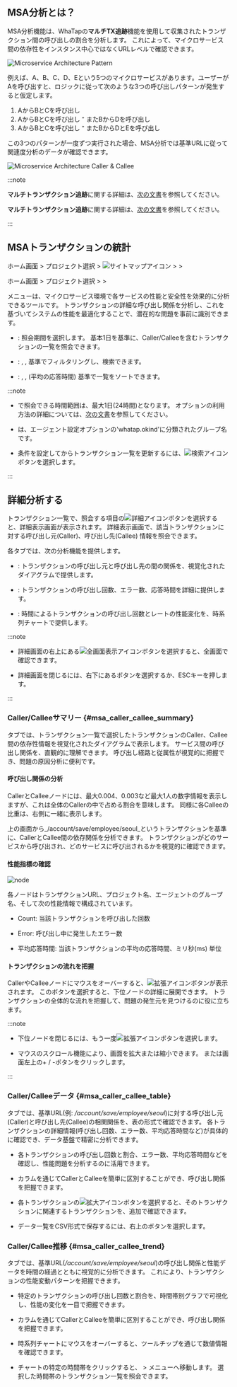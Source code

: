 ## MSA分析とは？

MSA分析機能は、WhaTapの**マルチTX追跡**機能を使用して収集されたトランザクション間の呼び出しの割合を分析します。 これによって、マイクロサービス間の依存性をインスタンス中心ではなくURLレベルで確認できます。

![Microservice Architecture Pattern](https://img.whatap.io/media/images/whatap_application_analysis_msa_pattern.png)

例えば、A、B、C、D、Eという5つのマイクロサービスがあります。ユーザーがAを呼び出すと、ロジックに従って次のような3つの呼び出しパターンが発生すると仮定します。 

1. AからBとCを呼び出し
2. AからBとCを呼び出し ⁺ またBからDを呼び出し
3. AからBとCを呼び出し ⁺ またBからDとEを呼び出し 

この3つのパターンが一度ずつ実行された場合、MSA分析では基準URLに従って関連度分析のデータが確認できます。

![Microservice Architecture Caller & Callee](https://img.whatap.io/media/images/whatap_application_analysis_msa_caller_callee.png)

:::note

<InDoc product="kubernetes">

**マルチトランザクション追跡**に関する詳細は、[次の文書](../java/trs-multi-trace)を参照してください。

</InDoc>

<Xclude product="kubernetes">

**マルチトランザクション追跡**に関する詳細は、[次の文書](trs-multi-trace)を参照してください。

</Xclude>

:::

## MSAトランザクションの統計

<Xclude product="kubernetes">

ホーム画面 &gt; プロジェクト選択 &gt; ![サイトマップアイコン](/img/ic-sitemap.svg) <Cmdname sid="sitemap" className="uitext" /> &gt; <Cmdname sid="side_analysis" className="uitext" /> &gt; <Cmdname sid="side_msa" className="uitext" />

</Xclude>

<InDoc product="kubernetes">

ホーム画面 &gt; プロジェクト選択 &gt; <Cmdname sid="side_analysis" className="uitext" /> &gt; <Cmdname sid="side_msa" className="uitext" />

</InDoc>

<Cmdname sid="side_msa" className="uitext" />メニューは、マイクロサービス環境で各サービスの性能と安全性を効果的に分析できるツールです。 トランザクションの詳細な呼び出し関係を分析し、これを基づいてシステムの性能を最適化することで、潜在的な問題を事前に識別できます。

<InDoc product="kubernetes"><ImgLang img='whatap_application_analysis_msa_2.png' desc='MSA分析' /></InDoc>

<Xclude product="kubernetes"><ImgLang img="apm-analysis-msa-list.png" desc="MSA分析" /></Xclude>

- <Cmdname sid="time_selector" className="uitext" />: 照会期間を選択します。 基本1日を基準に、Caller/Calleeを含むトランザクションの一覧を照会できます。

- <Cmdname sid="filter" className="uitext" />: <Cmdname sid="TTL06356" className="uitext" />, <Cmdname sid="spec" className="uitext" />, <Cmdname sid="TTL06918" className="uitext" /> 基準でフィルタリングし、検索できます。

- <Cmdname sid="order_by" className="uitext" />: <Cmdname sid="count" className="uitext" />, <Cmdname sid="error" className="uitext" />, <Cmdname sid="timeAvg" className="uitext" />(平均の応答時間) 基準で一覧をソートできます。

:::note

- <Cmdname sid="time_selector" className="uitext" />で照会できる時間範囲は、最大1日(24時間)となります。 <Cmdname sid="time_selector" className="uitext" />オプションの利用方法の詳細については、[次の文書](usage-ui#timeselector)を参照してください。

- <Cmdname sid="TTL06356" className="uitext" />は、エージェント設定オプションの'whatap.okind'に分類されたグループ名です。

- 条件を設定してからトランザクション一覧を更新するには、![検索アイコン](/img/ico-btn-search.png)ボタンを選択します。

:::

## 詳細分析する

トランザクション一覧で、照会する項目の![詳細アイコン](/img/ic-pageview.svg)ボタンを選択すると、詳細表示画面が表示されます。 詳細表示画面で、該当トランザクションに対する呼び出し元(Caller)、呼び出し先(Callee) 情報を照会できます。 

<InDoc product="kubernetes"><ImgLang img="k8s-analysis-msa-detail.png" desc="MSA分析" /></InDoc>

<Xclude product="kubernetes"><ImgLang img="apm-analysis-msa-detail.png" desc="MSA分析" /></Xclude>

各タブでは、次の分析機能を提供します。

- <Cmdname sid="msa_caller_callee_summary" className="uitext" />: トランザクションの呼び出し元と呼び出し先の間の関係を、視覚化されたダイアグラムで提供します。

- <Cmdname sid="msa_caller_callee_table" className="uitext" />: トランザクションの呼び出し回数、エラー数、応答時間を詳細に提供します。

- <Cmdname sid="msa_caller_callee_trend" className="uitext" />: 時間によるトランザクションの呼び出し回数とレートの性能変化を、時系列チャートで提供します。

:::note

- 詳細画面の右上にある![全画面表示アイコン](/img/ico-detail-mode.svg)ボタンを選択すると、全画面で確認できます。

- 詳細画面を閉じるには、右下にある<Cmdname sid="confirm" className="uitext" />ボタンを選択するか、ESCキーを押します。

:::

### Caller/Calleeサマリー {#msa_caller_callee_summary}

<Cmdname sid="msa_caller_callee_summary" className="uitext" />タブでは、トランザクション一覧で選択したトランザクションのCaller、Callee間の依存性情報を視覚化されたダイアグラムで表示します。 サービス間の呼び出し関係を、直観的に理解できます。 呼び出し経路と従属性が視覚的に把握でき、問題の原因分析に便利です。

#### 呼び出し関係の分析

<InDoc product="kubernetes"><ImgLang img='whatap_application_analysis_msa_3.png' desc='Caller/Calleeサマリー' /></InDoc>

<Xclude product="kubernetes"><ImgLang img='apm-analysis-msa-caller-callee-summary.png' desc='Caller/Calleeサマリー' /></Xclude>

CallerとCalleeノードには、最大0.004、0.003など最大1人の数字情報を表示しますが、これは全体のCallerの中で占める割合を意味します。 同様に各Calleeの比重は、右側に一緒に表示します。 

上の画面から_/account/save/employee/seoul_というトランザクションを基準に、CallerとCallee間の依存関係を分析できます。 トランザクションがどのサービスから呼び出され、どのサービスに呼び出されるかを視覚的に確認できます。

#### 性能指標の確認

![node](/img/apm-analysis-msa-caller-callee-node.png)

各ノードはトランザクションURL、プロジェクト名、エージェントのグループ名、そして次の性能情報で構成されています。

- <UI>Count</UI>: 当該トランザクションを呼び出した回数

- <UI>Error</UI>: 呼び出し中に発生したエラー数

- 平均応答時間: 当該トランザクションの平均の応答時間、ミリ秒(ms) 単位

#### トランザクションの流れを把握

CallerやCalleeノードにマウスをオーバーすると、![拡張アイコン](/img/right-arrow.svg)ボタンが表示されます。 このボタンを選択すると、下位ノードの詳細に展開できます。 トランザクションの全体的な流れを把握して、問題の発生元を見つけるのに役に立ちます。

<InDoc product="kubernetes"><ImgLang img='whatap_application_analysis_msa_4.png' desc='Caller Callee サブノードの詳細展開' /></InDoc>

<Xclude product="kubernetes"><ImgLang img='apm-analysis-msa-caller-callee-summary-extend.png' desc='Caller/Calleeサマリー' /></Xclude>

:::note

- 下位ノードを閉じるには、もう一度![拡張アイコン](/img/right-arrow.svg)ボタンを選択します。

- マウスのスクロール機能により、画面を拡大または縮小できます。 または画面左上の+ / -ボタンをクリックします。

:::

### Caller/Calleeデータ {#msa_caller_callee_table}

<Cmdname sid="msa_caller_callee_table" className="uitext" />タブでは、基準URL(例: */account/save/employee/seoul*)に対する呼び出し元(Caller)と呼び出し先(Callee)の相関関係を、表の形式で確認できます。 各トランザクションの詳細情報(呼び出し回数、エラー数、平均応答時間など)が具体的に確認でき、データ基盤で精密に分析できます。

<InDoc product="kubernetes"><ImgLang img='whatap_application_analysis_msa_5.png' desc='CallerとCalleeの相関' /></InDoc>

<Xclude product="kubernetes"><ImgLang img='apm-analysis-msa-caller-callee-data.png' desc='Caller/Calleeサマリー' /></Xclude>

- 各トランザクションの呼び出し回数と割合、エラー数、平均応答時間などを確認し、性能問題を分析するのに活用できます。

- <Cmdname sid="type" className="uitext" />カラムを通じてCallerとCalleeを簡単に区別することができ、呼び出し関係を把握できます。

- 各トランザクションの![拡大アイコン](/img/ic-caret-right.svg)ボタンを選択すると、そのトランザクションに関連するトランザクションを、追加で確認できます。 

- データ一覧をCSV形式で保存するには、右上の<Cmdname sid="download_csv" className="uitext" />ボタンを選択します。

### Caller/Callee推移 {#msa_caller_callee_trend}

<Cmdname sid="msa_caller_callee_trend" className="uitext" />タブでは、基準URL(*/account/save/employee/seoul*)の呼び出し関係と性能データを時間の経過とともに視覚的に分析できます。 これにより、トランザクションの性能変動パターンを把握できます。

<InDoc product="kubernetes"><ImgLang img='whatap_application_analysis_msa_6.png' desc='Caller/Callee推移' /></InDoc>

<Xclude product="kubernetes"><ImgLang img='apm-analysis-msa-caller-callee-trend.png' desc='Caller/Calleeサマリー' /></Xclude>

- 特定のトランザクションの呼び出し回数と割合を、時間帯別グラフで可視化し、性能の変化を一目で把握できます。

- <Cmdname sid="type" className="uitext" />カラムを通じてCallerとCalleeを簡単に区別することができ、呼び出し関係を把握できます。

- 時系列チャートにマウスをオーバーすると、ツールチップを通じて数値情報を確認できます。 

- チャートの特定の時間帯をクリックすると、<Cmdname sid="side_analysis" className="uitext" /> &gt; <Cmdname sid="side_txSearch" className="uitext" />メニューへ移動します。 選択した時間帯のトランザクション一覧を照会できます。
